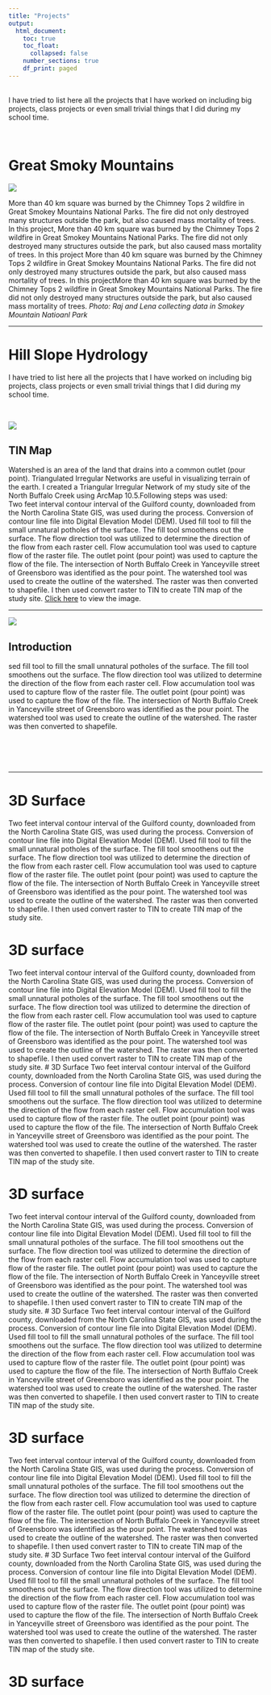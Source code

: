 ```yaml
---
title: "Projects"
output:
  html_document:
    toc: true
    toc_float:
      collapsed: false
    number_sections: true
    df_print: paged
---
```



\
 <i class="fas fa-project-diagram "></i> I have tried to list here all the projects that I have worked on including big projects, class projects or even small trivial things that I did during my school time.

\

# Great Smoky Mountains

<div class="col-sm-6">
![](images/lwd.jpg)
</div>

More than 40 km square was burned by the Chimney Tops 2 wildfire in Great Smokey Mountains National Parks. The fire did not only destroyed many structures outside the park, but also caused mass mortality of trees. In this project,  More than 40 km square was burned by the Chimney Tops 2 wildfire in Great Smokey Mountains National Parks. The fire did not only destroyed many structures outside the park, but also caused mass mortality of trees. In this project More than 40 km square was burned by the Chimney Tops 2 wildfire in Great Smokey Mountains National Parks. The fire did not only destroyed many structures outside the park, but also caused mass mortality of trees. In this projectMore than 40 km square was burned by the Chimney Tops 2 wildfire in Great Smokey Mountains National Parks. The fire did not only destroyed many structures outside the park, but also caused mass mortality of trees. *Photo: Raj and Lena collecting data in Smokey Mountain Natioanl Park*



---

# Hill Slope Hydrology
I have tried to list here all the projects that I have worked on including big projects, class projects or even small trivial things that I did during my school time.


\
<div class="col-sm-6">
![](images/HillSlopeNB.jpg)
</div>

## TIN Map

Watershed is an area of the land that drains into a common outlet (pour point). Triangulated Irregular Networks are useful in visualizing terrain of the earth. I created a Triangular Irregular Network of my study site of the North Buffalo Creek using ArcMap 10.5.Following steps was used: 
\
Two feet interval contour interval of the Guilford county, downloaded from the North Carolina State GIS, was used during the process.  Conversion of contour line file into Digital Elevation Model (DEM). Used fill tool to fill the small unnatural potholes of the surface. The fill tool smoothens out the surface. The flow direction tool was utilized to determine the direction of the flow from each raster cell. Flow accumulation tool was used to capture flow of the raster file. The outlet point (pour point) was used to capture the flow of the file. The intersection of North Buffalo Creek in Yanceyville street of Greensboro was identified as the pour point. The watershed tool was used to create the outline of the watershed. The raster was then converted to shapefile. I then used convert raster to TIN to create TIN map of the study site.  <a href = "https://drive.google.com/file/d/10B-t5N9NMjMJyrRT8TaFGqQKlTnC8oLA/view?usp=sharing" target= "_blank">  Click here</a> to view the image. 

---

<div class="col-sm-6">
![](images/WatershedStreets.jpg)

</div>
## Introduction
sed fill tool to fill the small unnatural potholes of the surface. The fill tool smoothens out the surface. The flow direction tool was utilized to determine the direction of the flow from each raster cell. Flow accumulation tool was used to capture flow of the raster file. The outlet point (pour point) was used to capture the flow of the file. The intersection of North Buffalo Creek in Yanceyville street of Greensboro was identified as the pour point. The watershed tool was used to create the outline of the watershed. The raster was then converted to shapefile.
\
\
\
\
\

---

# 3D Surface
Two feet interval contour interval of the Guilford county, downloaded from the North Carolina State GIS, was used during the process.  Conversion of contour line file into Digital Elevation Model (DEM). Used fill tool to fill the small unnatural potholes of the surface. The fill tool smoothens out the surface. The flow direction tool was utilized to determine the direction of the flow from each raster cell. Flow accumulation tool was used to capture flow of the raster file. The outlet point (pour point) was used to capture the flow of the file. The intersection of North Buffalo Creek in Yanceyville street of Greensboro was identified as the pour point. The watershed tool was used to create the outline of the watershed. The raster was then converted to shapefile. I then used convert raster to TIN to create TIN map of the study site. 

# 3D surface
Two feet interval contour interval of the Guilford county, downloaded from the North Carolina State GIS, was used during the process.  Conversion of contour line file into Digital Elevation Model (DEM). Used fill tool to fill the small unnatural potholes of the surface. The fill tool smoothens out the surface. The flow direction tool was utilized to determine the direction of the flow from each raster cell. Flow accumulation tool was used to capture flow of the raster file. The outlet point (pour point) was used to capture the flow of the file. The intersection of North Buffalo Creek in Yanceyville street of Greensboro was identified as the pour point. The watershed tool was used to create the outline of the watershed. The raster was then converted to shapefile. I then used convert raster to TIN to create TIN map of the study site. 
# 3D Surface
Two feet interval contour interval of the Guilford county, downloaded from the North Carolina State GIS, was used during the process.  Conversion of contour line file into Digital Elevation Model (DEM). Used fill tool to fill the small unnatural potholes of the surface. The fill tool smoothens out the surface. The flow direction tool was utilized to determine the direction of the flow from each raster cell. Flow accumulation tool was used to capture flow of the raster file. The outlet point (pour point) was used to capture the flow of the file. The intersection of North Buffalo Creek in Yanceyville street of Greensboro was identified as the pour point. The watershed tool was used to create the outline of the watershed. The raster was then converted to shapefile. I then used convert raster to TIN to create TIN map of the study site. 

# 3D surface
Two feet interval contour interval of the Guilford county, downloaded from the North Carolina State GIS, was used during the process.  Conversion of contour line file into Digital Elevation Model (DEM). Used fill tool to fill the small unnatural potholes of the surface. The fill tool smoothens out the surface. The flow direction tool was utilized to determine the direction of the flow from each raster cell. Flow accumulation tool was used to capture flow of the raster file. The outlet point (pour point) was used to capture the flow of the file. The intersection of North Buffalo Creek in Yanceyville street of Greensboro was identified as the pour point. The watershed tool was used to create the outline of the watershed. The raster was then converted to shapefile. I then used convert raster to TIN to create TIN map of the study site. 
# 3D Surface
Two feet interval contour interval of the Guilford county, downloaded from the North Carolina State GIS, was used during the process.  Conversion of contour line file into Digital Elevation Model (DEM). Used fill tool to fill the small unnatural potholes of the surface. The fill tool smoothens out the surface. The flow direction tool was utilized to determine the direction of the flow from each raster cell. Flow accumulation tool was used to capture flow of the raster file. The outlet point (pour point) was used to capture the flow of the file. The intersection of North Buffalo Creek in Yanceyville street of Greensboro was identified as the pour point. The watershed tool was used to create the outline of the watershed. The raster was then converted to shapefile. I then used convert raster to TIN to create TIN map of the study site.  

# 3D surface
Two feet interval contour interval of the Guilford county, downloaded from the North Carolina State GIS, was used during the process.  Conversion of contour line file into Digital Elevation Model (DEM). Used fill tool to fill the small unnatural potholes of the surface. The fill tool smoothens out the surface. The flow direction tool was utilized to determine the direction of the flow from each raster cell. Flow accumulation tool was used to capture flow of the raster file. The outlet point (pour point) was used to capture the flow of the file. The intersection of North Buffalo Creek in Yanceyville street of Greensboro was identified as the pour point. The watershed tool was used to create the outline of the watershed. The raster was then converted to shapefile. I then used convert raster to TIN to create TIN map of the study site. 
# 3D Surface
Two feet interval contour interval of the Guilford county, downloaded from the North Carolina State GIS, was used during the process.  Conversion of contour line file into Digital Elevation Model (DEM). Used fill tool to fill the small unnatural potholes of the surface. The fill tool smoothens out the surface. The flow direction tool was utilized to determine the direction of the flow from each raster cell. Flow accumulation tool was used to capture flow of the raster file. The outlet point (pour point) was used to capture the flow of the file. The intersection of North Buffalo Creek in Yanceyville street of Greensboro was identified as the pour point. The watershed tool was used to create the outline of the watershed. The raster was then converted to shapefile. I then used convert raster to TIN to create TIN map of the study site. 

# 3D surface
